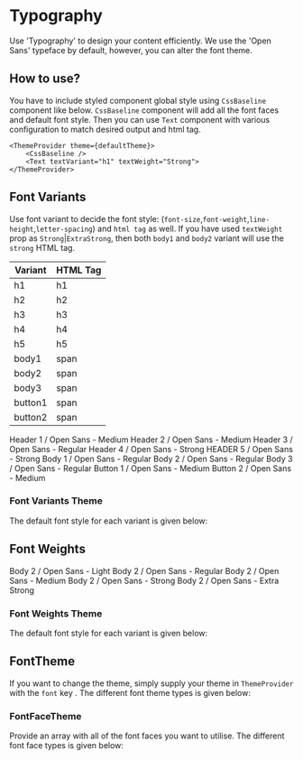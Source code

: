 
<Meta title="Typography" />

# Typography

Use 'Typography' to design your content efficiently. We use the 'Open Sans' typeface by default, however, you can alter the font theme.

## How to use?

You have to include styled component global style using `CssBaseline` component like below. `CssBaseline` component will add all the font faces and default font style. Then you can use `Text` component with various configuration to match desired output and html tag.

```tsx
<ThemeProvider theme={defaultTheme}>
    <CssBaseline />
    <Text textVariant="h1" textWeight="Strong">
</ThemeProvider>
```

## Font Variants

Use font variant to decide the font style: (`font-size`,`font-weight`,`line-height`,`letter-spacing`) and `html tag` as well. If you have used `textWeight` prop as `Strong`|`ExtraStrong`, then both `body1` and `body2` variant will use the `strong` HTML tag.

| Variant | HTML Tag |
| ------- | -------- |
| h1      | h1       |
| h2      | h2       |
| h3      | h3       |
| h4      | h4       |
| h5      | h5       |
| body1   | span     |
| body2   | span     |
| body3   | span     |
| button1 | span     |
| button2 | span     |

<Preview withToolbar>
    <VerticalAlign>
        <Text textVariant="h1">Header 1 / Open Sans - Medium</Text>
        <Text textVariant="h2">Header 2 / Open Sans - Medium</Text>
        <Text textVariant="h3">Header 3 / Open Sans - Regular</Text>
        <Text textVariant="h4">Header 4 / Open Sans - Strong</Text>
        <Text textVariant="h5">HEADER 5 / Open Sans - Strong</Text>
        <Text textVariant="body1">Body 1 / Open Sans - Regular</Text>
        <Text textVariant="body2">Body 2 / Open Sans - Regular</Text>
        <Text textVariant="body3">Body 3 / Open Sans - Regular</Text>
        <Text textVariant="button1">Button 1 / Open Sans - Medium</Text>
        <Text textVariant="button2">Button 2 / Open Sans - Medium</Text>
    </VerticalAlign>
</Preview>

### Font Variants Theme

The default font style for each variant is given below:

<Props of={stories.FontVariantsThemeInterface} />

## Font Weights

<Preview withToolbar>
    <VerticalAlign>
        <Text textWeight="Light">Body 2 / Open Sans - Light</Text>
        <Text textWeight="Regular">Body 2 / Open Sans - Regular</Text>
        <Text textWeight="Medium">Body 2 / Open Sans - Medium</Text>
        <Text textWeight="Strong">Body 2 / Open Sans - Strong</Text>
        <Text textWeight="ExtraStrong">Body 2 / Open Sans - Extra Strong</Text>
    </VerticalAlign>
</Preview>

### Font Weights Theme

The default font style for each variant is given below:

<Props of={stories.FontWeightThemeInterface} />

## FontTheme

 If you want to change the theme, simply supply your theme in `ThemeProvider` with the `font` key . The different font theme types is given below:

<Props of={stories.FontThemeInterface} />

### FontFaceTheme

Provide an array with all of the font faces you want to utilise. The different font face types is given below:

<Props of={stories.FontFaceThemeInterface} />
